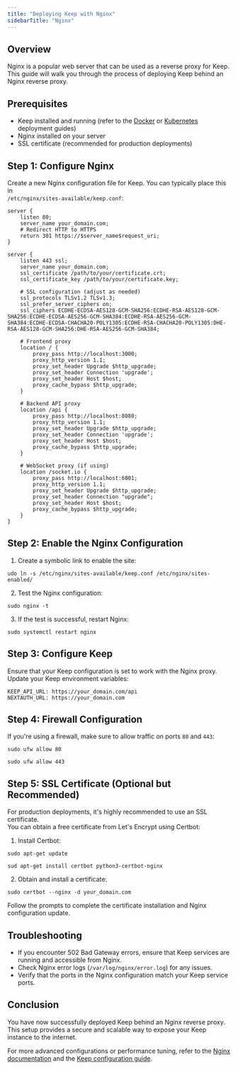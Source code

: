 ```yaml
---
title: "Deploying Keep with Nginx"
sidebarTitle: "Nginx"
---
```


## Overview

Nginx is a popular web server that can be used as a reverse proxy for Keep. This guide will walk you through the process of deploying Keep behind an Nginx reverse proxy.

## Prerequisites

- Keep installed and running (refer to the [Docker](/deployment/docker) or [Kubernetes](/deployment/kubernetes) deployment guides)
- Nginx installed on your server
- SSL certificate (recommended for production deployments)

## Step 1: Configure Nginx

Create a new Nginx configuration file for Keep. You can typically place this in  
`/etc/nginx/sites-available/keep.conf`:

```
server {
    listen 80;
    server_name your_domain.com;
    # Redirect HTTP to HTTPS
    return 301 https://$server_name$request_uri;
}

server {
    listen 443 ssl;
    server_name your_domain.com;
    ssl_certificate /path/to/your/certificate.crt;
    ssl_certificate_key /path/to/your/certificate.key;
    
    # SSL configuration (adjust as needed)
    ssl_protocols TLSv1.2 TLSv1.3;
    ssl_prefer_server_ciphers on;
    ssl_ciphers ECDHE-ECDSA-AES128-GCM-SHA256:ECDHE-RSA-AES128-GCM-SHA256:ECDHE-ECDSA-AES256-GCM-SHA384:ECDHE-RSA-AES256-GCM-SHA384:ECDHE-ECDSA-CHACHA20-POLY1305:ECDHE-RSA-CHACHA20-POLY1305:DHE-RSA-AES128-GCM-SHA256:DHE-RSA-AES256-GCM-SHA384;
    
    # Frontend proxy
    location / {
        proxy_pass http://localhost:3000;  
        proxy_http_version 1.1;
        proxy_set_header Upgrade $http_upgrade;
        proxy_set_header Connection 'upgrade';
        proxy_set_header Host $host;
        proxy_cache_bypass $http_upgrade;
    }

    # Backend API proxy
    location /api {
        proxy_pass http://localhost:8080; 
        proxy_http_version 1.1;
        proxy_set_header Upgrade $http_upgrade;
        proxy_set_header Connection 'upgrade';
        proxy_set_header Host $host;
        proxy_cache_bypass $http_upgrade;
    }

    # WebSocket proxy (if using)
    location /socket.io {
        proxy_pass http://localhost:6001;  
        proxy_http_version 1.1;
        proxy_set_header Upgrade $http_upgrade;
        proxy_set_header Connection "upgrade";
        proxy_set_header Host $host;
        proxy_cache_bypass $http_upgrade;
    }
}
```



## Step 2: Enable the Nginx Configuration

1. Create a symbolic link to enable the site:


```
udo ln -s /etc/nginx/sites-available/keep.conf /etc/nginx/sites-enabled/
```

2. Test the Nginx configuration:
 ```
sudo nginx -t
```

3. If the test is successful, restart Nginx:
```
sudo systemctl restart nginx
```

## Step 3: Configure Keep

Ensure that your Keep configuration is set to work with the Nginx proxy.   
Update your Keep environment variables:
```
KEEP_API_URL: https://your_domain.com/api
NEXTAUTH_URL: https://your_domain.com
```

## Step 4: Firewall Configuration

If you're using a firewall, make sure to allow traffic on ports `80` and `443`:

```
sudo ufw allow 80
```
```
sudo ufw allow 443
```
## Step 5: SSL Certificate (Optional but Recommended)

For production deployments, it's highly recommended to use an SSL certificate.  
You can obtain a free certificate from Let's Encrypt using Certbot:

1. Install Certbot:
```
sudo apt-get update
```
```
sud apt-get install certbot python3-certbot-nginx
```
2. Obtain and install a certificate:
```
sudo certbot --nginx -d your_domain.com
```

Follow the prompts to complete the certificate installation and Nginx configuration update.

## Troubleshooting

- If you encounter 502 Bad Gateway errors, ensure that Keep services are running and accessible from Nginx.
- Check Nginx error logs (`/var/log/nginx/error.log`) for any issues.
- Verify that the ports in the Nginx configuration match your Keep service ports.

## Conclusion

You have now successfully deployed Keep behind an Nginx reverse proxy. This setup provides a secure and scalable way to expose your Keep instance to the internet. 

For more advanced configurations or performance tuning, refer to the [Nginx documentation](https://nginx.org/en/docs/) and the [Keep configuration guide](/deployment/configuration).
